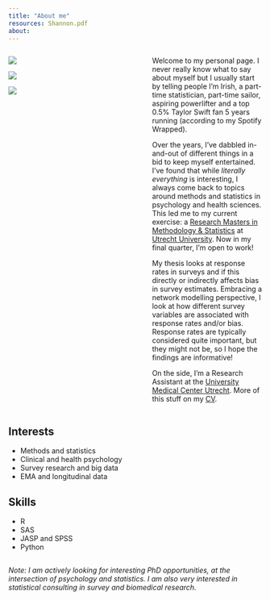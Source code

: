 ```yaml
---
title: "About me"
resources: Shannon.pdf
about:
---
```


:::: {.columns}

::: {.column width=45%}

![](profile.jpg)

![](sailing.jpg)

![](cycling.png)

:::

::: {.column width=5%}

:::

::: {.column width=45%}

Welcome to my personal page. I never really know what to say about myself but I usually start by telling people I'm Irish, a part-time statistician, part-time sailor, aspiring powerlifter and a top 0.5% Taylor Swift fan 5 years running (according to my Spotify Wrapped).

Over the years, I've dabbled in-and-out of different things in a bid to keep myself entertained. I've found that while *literally everything* is interesting, I always come back to topics around methods and statistics in psychology and health sciences. This led me to my current exercise: a [Research Masters in Methodology & Statistics](https://www.uu.nl/en/organisation/methodology-and-statistics/master-msbbss) at [Utrecht University](https://www.uu.nl). Now in my final quarter, I'm open to work!

My thesis looks at response rates in surveys and if this directly or indirectly affects bias in survey estimates. Embracing a network modelling perspective, I look at how different survey variables are associated with response rates and/or bias. Response rates are typically considered quite important, but they might not be, so I hope the findings are informative!

On the side, I'm a Research Assistant at the [University Medical Center Utrecht](https://www.umcutrecht.nl/nl). More of this stuff on my [CV](Shannon.pdf). 

:::

::::

## Interests

* Methods and statistics
* Clinical and health psychology
* Survey research and big data
* EMA and longitudinal data

## Skills

* R
* SAS
* JASP and SPSS
* Python

## 
*Note: I am actively looking for interesting PhD opportunities, at the intersection of psychology and statistics. I am also very interested in statistical consulting in survey and biomedical research.*
